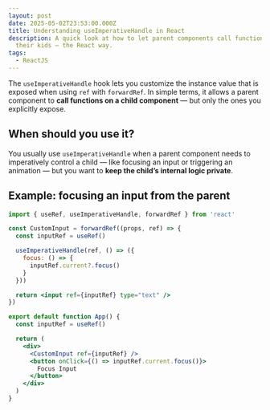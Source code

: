 ```yaml
---
layout: post
date: 2025-05-02T23:53:00.000Z
title: Understanding useImperativeHandle in React
description: A quick look at how to let parent components call functions on
  their kids — the React way.
tags:
  - ReactJS
---
```

The `useImperativeHandle` hook lets you customize the instance value that is exposed when using `ref` with `forwardRef`. In simple terms, it allows a parent component to **call functions on a child component** — but only the ones you explicitly expose.

## When should you use it?

You usually use `useImperativeHandle` when a parent component needs to imperatively control a child — like focusing an input or triggering an animation — but you want to **keep the child’s internal logic private**.

## Example: focusing an input from the parent

```jsx
import { useRef, useImperativeHandle, forwardRef } from 'react'

const CustomInput = forwardRef((props, ref) => {
  const inputRef = useRef()

  useImperativeHandle(ref, () => ({
    focus: () => {
      inputRef.current?.focus()
    }
  }))

  return <input ref={inputRef} type="text" />
})

export default function App() {
  const inputRef = useRef()

  return (
    <div>
      <CustomInput ref={inputRef} />
      <button onClick={() => inputRef.current.focus()}>
        Focus Input
      </button>
    </div>
  )
}
